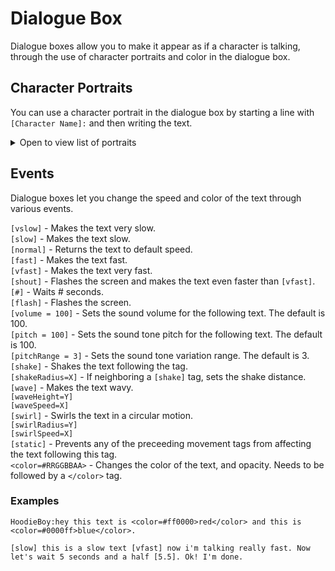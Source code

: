 # Dialogue Box

Dialogue boxes allow you to make it appear as if a character is talking, through the use of character portraits and color in the dialogue box.

## Character Portraits
You can use a character portrait in the dialogue box by starting a line with `[Character Name]:` and then writing the text.

<details><summary>Open to view list of portraits</summary>

| Character Portrait | Character Name |
| ------------------ | -------------- |
| ![](/img/vfx/portraits/Adog.png) | Adog |
| ![](/img/vfx/portraits/Barista.png) | Barista |
| ![](/img/vfx/portraits/Beat.png) | Beat |
| ![](/img/vfx/portraits/Bodybuilder50.png) | Bodybuilder |
| ![](/img/vfx/portraits/Boy.png) | Boy |
| ![](/img/vfx/portraits/BoyRaya.png) | BoyRaya |
| ![](/img/vfx/portraits/BoyTangzhuang.png) | BoyTangzhuang |
| ![](/img/vfx/portraits/Buro.png) | Buro |
| ![](/img/vfx/portraits/Clef.png) | Clef |
| ![](/img/vfx/portraits/Cockatiel.png) | Cockatiel |
| ![](/img/vfx/portraits/ColeGuitar.png) | ColeGuitar |
| ![](/img/vfx/portraits/ColeSynth.png) | ColeSynth |
| ![](/img/vfx/portraits/Controller.png) | Controller |
| ![](/img/vfx/portraits/Edega.png) | Edega |
| ![](/img/vfx/portraits/Farmer.png) | Farmer |
| ![](/img/vfx/portraits/FarmerAlternate.png) | FarmerAlternate |
| ![](/img/vfx/portraits/Girl.png) | Girl |
| ![](/img/vfx/portraits/GirlCNY.png) | GirlCNY |
| ![](/img/vfx/portraits/HoodieBoy.png) | HoodieBoy |
| ![](/img/vfx/portraits/HoodieBoyAlternate.png) | HoodieBoyAlternate |
| ![](/img/vfx/portraits/HoodieBoyBlue.png) | HoodieBoyBlue |
| ![](/img/vfx/portraits/Ian.png) | Ian |
| ![](/img/vfx/portraits/IanBubble.png) | IanBubble |
| ![](/img/vfx/portraits/Kanye.png) | Kanye |
| ![](/img/vfx/portraits/Lucia.png) | Lucia |
| ![](/img/vfx/portraits/Marija.png) | Marija |
| ![](/img/vfx/portraits/Miner.png) | Miner |
| ![](/img/vfx/portraits/MrsStevendog.png) | MrsStevendog |
| ![](/img/vfx/portraits/Paige.png) | Paige |
| ![](/img/vfx/portraits/Politician.png) | Politician |
| ![](/img/vfx/portraits/Rodney.png) | Rodney |
| ![](/img/vfx/portraits/Rodney_Clip.png) | Rodney_Clip |
| ![](/img/vfx/portraits/Samurai.png) | Samurai |
| ![](/img/vfx/portraits/SamuraiBoss.png) | SamuraiBoss |
| ![](/img/vfx/portraits/SmokinBarista.png) | SmokinBarista |

</details>

## Events
Dialogue boxes let you change the speed and color of the text through various events.

`[vslow]` - Makes the text very slow.  
`[slow]`  - Makes the text slow.  
`[normal]` - Returns the text to default speed.  
`[fast]` - Makes the text fast.  
`[vfast]` - Makes the text very fast.  
`[shout]` - Flashes the screen and makes the text even faster than `[vfast]`.  
`[#]`  - Waits # seconds.  
`[flash]` - Flashes the screen.  
`[volume = 100]` - Sets the sound volume for the following text. The default is 100.  
`[pitch = 100]` - Sets the sound tone pitch for the following text. The default is 100.  
`[pitchRange = 3]` - Sets the sound tone variation range. The default is 3.  
`[shake]` - Shakes the text following the tag.  
`[shakeRadius=X]` - If neighboring a `[shake]` tag, sets the shake distance.  
`[wave]` - Makes the text wavy.  
`[waveHeight=Y]`  
`[waveSpeed=X]`  
`[swirl]` - Swirls the text in a circular motion.  
`[swirlRadius=Y]`  
`[swirlSpeed=X]`  
`[static]` - Prevents any of the preceeding movement tags from affecting the text following this tag.  
`<color=#RRGGBBAA>` - Changes the color of the text, and opacity. Needs to be followed by a `</color>` tag.

### Examples
`HoodieBoy:hey this text is <color=#ff0000>red</color> and this is <color=#0000ff>blue</color>.`

`[slow] this is a slow text [vfast] now i'm talking really fast. Now let's wait 5 seconds and a half [5.5]. Ok! I'm done.`

